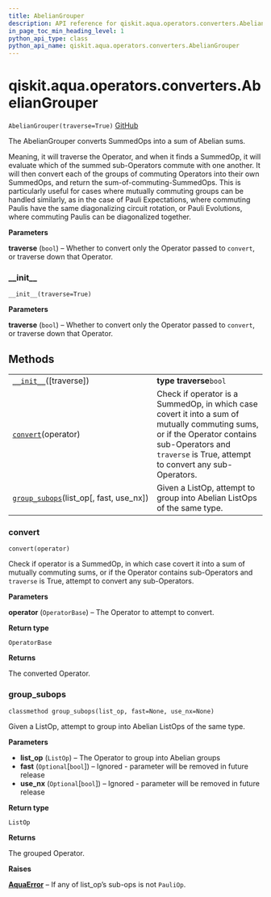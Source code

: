 ```yaml
---
title: AbelianGrouper
description: API reference for qiskit.aqua.operators.converters.AbelianGrouper
in_page_toc_min_heading_level: 1
python_api_type: class
python_api_name: qiskit.aqua.operators.converters.AbelianGrouper
---
```


<span id="qiskit-aqua-operators-converters-abeliangrouper" />

# qiskit.aqua.operators.converters.AbelianGrouper

<span id="qiskit.aqua.operators.converters.AbelianGrouper" />

`AbelianGrouper(traverse=True)` [GitHub](https://github.com/qiskit-community/qiskit-aqua/tree/stable/0.8/qiskit/aqua/operators/converters/abelian_grouper.py "view source code")

The AbelianGrouper converts SummedOps into a sum of Abelian sums.

Meaning, it will traverse the Operator, and when it finds a SummedOp, it will evaluate which of the summed sub-Operators commute with one another. It will then convert each of the groups of commuting Operators into their own SummedOps, and return the sum-of-commuting-SummedOps. This is particularly useful for cases where mutually commuting groups can be handled similarly, as in the case of Pauli Expectations, where commuting Paulis have the same diagonalizing circuit rotation, or Pauli Evolutions, where commuting Paulis can be diagonalized together.

**Parameters**

**traverse** (`bool`) – Whether to convert only the Operator passed to `convert`, or traverse down that Operator.

### \_\_init\_\_

<span id="qiskit.aqua.operators.converters.AbelianGrouper.__init__" />

`__init__(traverse=True)`

**Parameters**

**traverse** (`bool`) – Whether to convert only the Operator passed to `convert`, or traverse down that Operator.

## Methods

|                                                                                                                                                                            |                                                                                                                                                                                                         |
| -------------------------------------------------------------------------------------------------------------------------------------------------------------------------- | ------------------------------------------------------------------------------------------------------------------------------------------------------------------------------------------------------- |
| [`__init__`](#qiskit.aqua.operators.converters.AbelianGrouper.__init__ "qiskit.aqua.operators.converters.AbelianGrouper.__init__")(\[traverse])                            | **type traverse**`bool`                                                                                                                                                                                 |
| [`convert`](#qiskit.aqua.operators.converters.AbelianGrouper.convert "qiskit.aqua.operators.converters.AbelianGrouper.convert")(operator)                                  | Check if operator is a SummedOp, in which case covert it into a sum of mutually commuting sums, or if the Operator contains sub-Operators and `traverse` is True, attempt to convert any sub-Operators. |
| [`group_subops`](#qiskit.aqua.operators.converters.AbelianGrouper.group_subops "qiskit.aqua.operators.converters.AbelianGrouper.group_subops")(list\_op\[, fast, use\_nx]) | Given a ListOp, attempt to group into Abelian ListOps of the same type.                                                                                                                                 |

### convert

<span id="qiskit.aqua.operators.converters.AbelianGrouper.convert" />

`convert(operator)`

Check if operator is a SummedOp, in which case covert it into a sum of mutually commuting sums, or if the Operator contains sub-Operators and `traverse` is True, attempt to convert any sub-Operators.

**Parameters**

**operator** (`OperatorBase`) – The Operator to attempt to convert.

**Return type**

`OperatorBase`

**Returns**

The converted Operator.

### group\_subops

<span id="qiskit.aqua.operators.converters.AbelianGrouper.group_subops" />

`classmethod group_subops(list_op, fast=None, use_nx=None)`

Given a ListOp, attempt to group into Abelian ListOps of the same type.

**Parameters**

*   **list\_op** (`ListOp`) – The Operator to group into Abelian groups
*   **fast** (`Optional`\[`bool`]) – Ignored - parameter will be removed in future release
*   **use\_nx** (`Optional`\[`bool`]) – Ignored - parameter will be removed in future release

**Return type**

`ListOp`

**Returns**

The grouped Operator.

**Raises**

[**AquaError**](qiskit.aqua.AquaError "qiskit.aqua.AquaError") – If any of list\_op’s sub-ops is not `PauliOp`.

